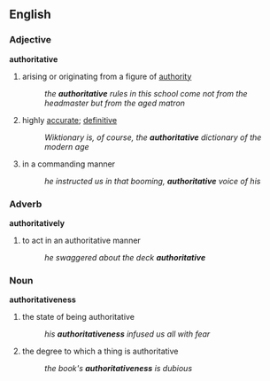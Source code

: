 == English ==
=== Adjective ===
'''authoritative'''
# arising or originating from a figure of [[authority]]
#: ''the '''authoritative''' rules in this school come not from the headmaster but from the aged matron''
# highly [[accurate]]; [[definitive]]
#: ''Wiktionary is, of course, the '''authoritative''' dictionary of the modern age''
# in a commanding manner
#: ''he instructed us in that booming, '''authoritative''' voice of his''

=== Adverb ===
'''authoritatively'''
# to act in an authoritative manner
#: ''he swaggered about the deck '''authoritative'''''

=== Noun ===
'''authoritativeness'''
# the state of being authoritative
#: ''his '''authoritativeness''' infused us all with fear''
# the degree to which a thing is authoritative
#: ''the book's '''authoritativeness''' is dubious''